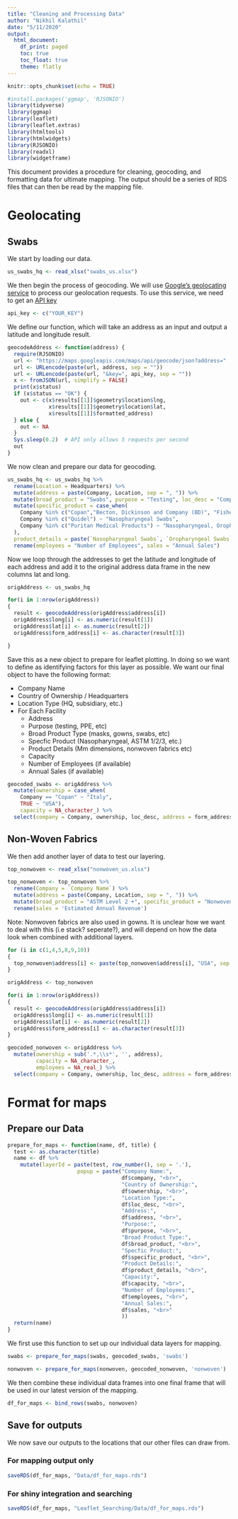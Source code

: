 ```yaml
---
title: "Cleaning and Processing Data"
author: "Nikhil Kalathil"
date: "5/11/2020"
output:
  html_document:
    df_print: paged
    toc: true
    toc_float: true
    theme: flatly
---
```


```r
knitr::opts_chunk$set(echo = TRUE)
```
```r
#install.packages('ggmap', 'RJSONIO')
library(tidyverse)
library(ggmap)
library(leaflet)
library(leaflet.extras)
library(htmltools)
library(htmlwidgets)
library(RJSONIO)
library(readxl)
library(widgetframe)
```

This document provides a procedure for cleaning, geocoding, and formatting data for ultimate mapping. The output should be a series of RDS files that can then be read by the mapping file. 

# Geolocating

## Swabs

We start by loading our data. 
```r
us_swabs_hq <- read_xlsx("swabs_us.xlsx")
```


We then begin the process of geocoding. We will use [Google's geolocating service](https://developers.google.com/maps/documentation/geocoding/intro) to process our geolocation requests. To use this service, we need to get an [API key](https://developers.google.com/maps/documentation/geocoding/get-api-key)

```r
api_key <- c("YOUR_KEY")
```

We define our function, which will take an address as an input and output a latitude and longitude result. 

```r
geocodeAddress <- function(address) {
  require(RJSONIO)
  url <- "https://maps.googleapis.com/maps/api/geocode/json?address="
  url <- URLencode(paste(url, address, sep = ""))
  url <- URLencode(paste(url, "&key=", api_key, sep = ""))
  x <- fromJSON(url, simplify = FALSE)
  print(x$status)
  if (x$status == "OK") {
    out <- c(x$results[[1]]$geometry$location$lng,
             x$results[[1]]$geometry$location$lat,
             x$results[[1]]$formatted_address)
  } else {
    out <- NA
  }
  Sys.sleep(0.2)  # API only allows 5 requests per second
  out
}
```

We now clean and prepare our data for geocoding. 

```r
us_swabs_hq <- us_swabs_hq %>% 
  rename(Location = Headquarters) %>% 
  mutate(address = paste(Company, Location, sep = ", ")) %>% 
  mutate(broad_product = "Swabs", purpose = "Testing", loc_desc = "Company HQ") %>% 
  mutate(specific_product = case_when(
    Company %in% c("Copan","Becton, Dickinson and Company (BD)", "Fisher Healthcare") ~ "Nasopharyngeal and Oropharyngeal Swabs", 
    Company %in% c("Quidel") ~ "Nasopharyngeal Swabs", 
    Company %in% c("Puritan Medical Products") ~ "Nasopharyngeal, Oropharyngeal, and Other Swabs"
  ), 
  product_details = paste(`Nasopharyngeal Swabs`, `Oropharyngeal Swabs`, `Other Acceptable Sterile Flocked Swabs`, sep = ", ")) %>% 
  rename(employees = "Number of Employees", sales = "Annual Sales")
```

Now we loop through the addresses to get the latitude and longitude of each address and add it to the original address data frame in the  new columns lat and long. 

```r
origAddress <- us_swabs_hq
```


```r
for(i in 1:nrow(origAddress))
{
  result <- geocodeAddress(origAddress$address[i])
  origAddress$long[i] <- as.numeric(result[1])
  origAddress$lat[i] <- as.numeric(result[2])
  origAddress$form_address[i] <- as.character(result[3])

}
```


Save this as a new object to prepare for leaflet plotting. In doing so we want to define as identifying factors for this layer as possible. We want our final object to have the following format: 

* Company Name
* Country of Ownership / Headquarters
* Location Type (HQ, subsidiary, etc.) 
* For Each Facility
  * Address
  * Purpose (testing, PPE, etc)
  * Broad Product Type (masks, gowns, swabs, etc)
  * Specfic Product (Nasopharyngeal, ASTM 1/2/3, etc.)
  * Product Details (Mm dimensions, nonwoven fabrics etc)
  * Capacity
  * Number of Employees (if available)
  * Annual Sales (if available)

```r
geocoded_swabs <- origAddress %>% 
  mutate(ownership = case_when(
    Company == "Copan" ~ "Italy", 
    TRUE ~ "USA"), 
    capacity = NA_character_) %>% 
  select(company = Company, ownership, loc_desc, address = form_address, purpose, broad_product, specific_product, product_details, capacity, employees, sales, lat, long)
```

## Non-Woven Fabrics

We then add another layer of data to test our layering. 

```r
top_nonwoven <- read_xlsx("nonwoven_us.xlsx")
```

```r
top_nonwoven <- top_nonwoven %>%
  rename(Company = `Company Name`) %>% 
  mutate(address = paste(Company, Location, sep = ", ")) %>% 
  mutate(broad_product = "ASTM Level 2 +", specific_product = "Nonwoven Fabrics", product_details = "25+ GSM Fabric", purpose = "Face Masks", loc_desc = "Company HQ") %>% 
  rename(sales = 'Estimated Annual Revenue')
```

Note: Nonwoven fabrics are also used in gowns. It is unclear how we want to deal with this (i.e stack? seperate?), and will depend on how the data look when combined with additional layers. 

```r
for (i in c(1,4,5,8,9,10))
{
  top_nonwoven$address[i] <- paste(top_nonwoven$address[i], "USA", sep = ", ")
}
```


```r
origAddress <- top_nonwoven
```



```r
for(i in 1:nrow(origAddress))
{
  result <- geocodeAddress(origAddress$address[i])
  origAddress$long[i] <- as.numeric(result[1])
  origAddress$lat[i] <- as.numeric(result[2])
  origAddress$form_address[i] <- as.character(result[3])
}
```

```r
geocoded_nonwoven <- origAddress %>% 
  mutate(ownership = sub('.*,\\s*', '', address), 
         capacity = NA_character_, 
         employees = NA_real_) %>% 
  select(company = Company, ownership, loc_desc, address = form_address, purpose, broad_product, specific_product, product_details, capacity, employees, sales, lat, long)
```

# Format for maps


## Prepare our Data

```r
prepare_for_maps <- function(name, df, title) {
  test <- as.character(title)
  name <- df %>% 
    mutate(layerId = paste(test, row_number(), sep = '.'),
                      popup = paste("Company Name:",
                                    df$company, "<br>",
                                    "Country of Ownership:",
                                    df$ownership, "<br>",
                                    "Location Type:", 
                                    df$loc_desc, "<br>",
                                    "Address:", 
                                    df$address, "<br>",
                                    "Purpose:", 
                                    df$purpose, "<br>",
                                    "Broad Product Type:", 
                                    df$broad_product, "<br>",
                                    "Specfic Product:", 
                                    df$specific_product, "<br>",
                                    "Product Details:",
                                    df$product_details, "<br>",
                                    "Capacity:", 
                                    df$capacity, "<br>",
                                    "Number of Employees:", 
                                    df$employees, "<br>",
                                    "Annual Sales:", 
                                    df$sales, "<br>"
                                    ))
  return(name)
}
```

We first use this function to set up our individual data layers for mapping. 

```r
swabs <- prepare_for_maps(swabs, geocoded_swabs, 'swabs')
```

```r
nonwoven <- prepare_for_maps(nonwoven, geocoded_nonwoven, 'nonwoven')
```

We then combine these individual data frames into one final frame that will be used in our latest version of the mapping. 

```r
df_for_maps <- bind_rows(swabs, nonwoven)
```


## Save for outputs 

We now save our outputs to the locations that our other files can draw from. 

### For mapping output only

```r
saveRDS(df_for_maps, "Data/df_for_maps.rds")
```

### For shiny integration and searching 

```r
saveRDS(df_for_maps, "Leaflet_Searching/Data/df_for_maps.rds")
```

